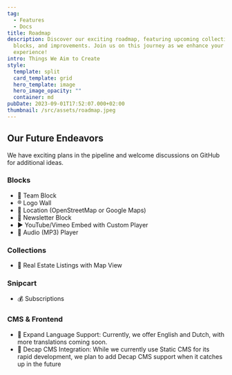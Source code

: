 ```yaml
---
tag:
  - Features
  - Docs
title: Roadmap
description: Discover our exciting roadmap, featuring upcoming collections,
  blocks, and improvements. Join us on this journey as we enhance your web
  experience!
intro: Things We Aim to Create
style:
  template: split
  card_template: grid
  hero_template: image
  hero_image_opacity: ""
  container: md
pubDate: 2023-09-01T17:52:07.000+02:00
thumbnail: /src/assets/roadmap.jpeg
---
```

## Our Future Endeavors

We have exciting plans in the pipeline and welcome discussions on GitHub for additional ideas.

### **Blocks**

- 🏀 Team Block
- ®️ Logo Wall
- 📍 Location (OpenStreetMap or Google Maps)
- 📰 Newsletter Block
- ▶️ YouTube/Vimeo Embed with Custom Player
- 🎷 Audio (MP3) Player

### Collections

- 🌆 Real Estate Listings with Map View

### Snipcart

- 💰 Subscriptions

### CMS & Frontend

- 🤌 Expand Language Support: Currently, we offer English and Dutch, with more translations coming soon.
- 📝 Decap CMS Integration: While we currently use Static CMS for its rapid development, we plan to add Decap CMS support when it catches up in the future




